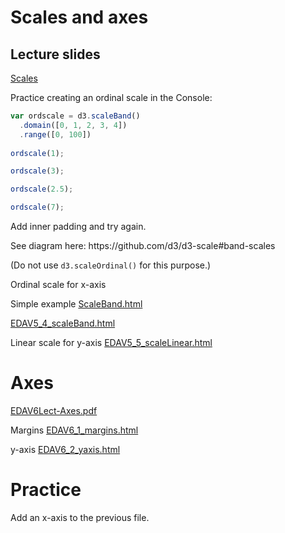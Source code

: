 # Scales and axes <i class="fa fa-arrows"></i>

## Lecture slides <i class="fa fa-television"></i>
 
[Scales](pdfs/scales.pdf){target="_blank"}

Practice creating an ordinal scale in the Console:

<script src="https://d3js.org/d3.v5.js"></script>

``` js
var ordscale = d3.scaleBand()
  .domain([0, 1, 2, 3, 4])
  .range([0, 100])
  
ordscale(1);

ordscale(3);

ordscale(2.5);

ordscale(7);
```

Add inner padding and try again.

See diagram here: https://github.com/d3/d3-scale#band-scales

(Do not use `d3.scaleOrdinal()` for this purpose.)


Ordinal scale for x-axis

Simple example [ScaleBand.html](ScaleBand.html)

[EDAV5_4_scaleBand.html](EDAV5_4_scaleBand.html)

Linear scale for y-axis
[EDAV5_5_scaleLinear.html](EDAV5_5_scaleLinear.html)

Axes
=======
[EDAV6Lect-Axes.pdf](EDAV6Lect-Axes.pdf)

Margins [EDAV6_1_margins.html](EDAV6_1_margins.html)

y-axis [EDAV6_2_yaxis.html](EDAV6_2_yaxis.html)

Practice
=======
Add an x-axis to the previous file.
